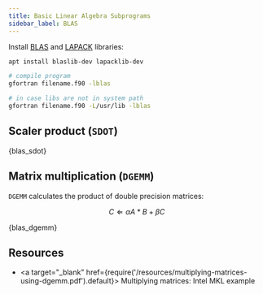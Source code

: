 ```yaml
---
title: Basic Linear Algebra Subprograms
sidebar_label: BLAS
---
```

Install [BLAS](https://netlib.org/blas/) and [LAPACK](
https://netlib.org/lapack/) libraries:
```bash
apt install blaslib-dev lapacklib-dev

# compile program
gfortran filename.f90 -lblas

# in case libs are not in system path
gfortran filename.f90 -L/usr/lib -lblas
```

## Scaler product (`SDOT`)


<CodeBlock language="fortran" title="src/22_blas_sdot.f90" showLineNumbers>{blas_sdot}</CodeBlock>

## Matrix multiplication (`DGEMM`)

`DGEMM` calculates the product of double precision matrices:

$$
C \Leftarrow \alpha A \ast B + \beta C
$$


<CodeBlock language="fortran" title="src/22_blas_dgemm.f90" showLineNumbers>{blas_dgemm}</CodeBlock>

## Resources

- <a target="_blank"
href={require('/resources/multiplying-matrices-using-dgemm.pdf').default}>
Multiplying matrices: Intel MKL example</a>
